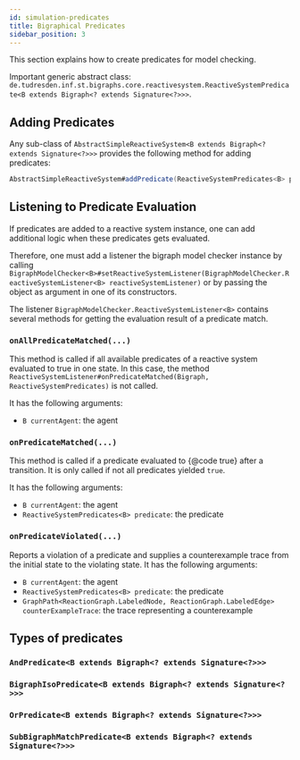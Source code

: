 ```yaml
---
id: simulation-predicates
title: Bigraphical Predicates
sidebar_position: 3
---
```


This section explains how to create predicates for model checking.

Important generic abstract class: `de.tudresden.inf.st.bigraphs.core.reactivesystem.ReactiveSystemPredicate<B extends Bigraph<? extends Signature<?>>>`.

## Adding Predicates

Any sub-class of `AbstractSimpleReactiveSystem<B extends Bigraph<? extends Signature<?>>>` provides the following method for adding predicates:

```java
AbstractSimpleReactiveSystem#addPredicate(ReactiveSystemPredicates<B> predicate)
```

## Listening to Predicate Evaluation

If predicates are added to a reactive system instance, one can add additional logic when these predicates gets evaluated.

Therefore, one must add a listener the bigraph model checker instance by calling `BigraphModelChecker<B>#setReactiveSystemListener(BigraphModelChecker.ReactiveSystemListener<B> reactiveSystemListener)`
or by passing the object as argument in one of its constructors.

The listener `BigraphModelChecker.ReactiveSystemListener<B>` contains several methods for getting the evaluation result of a predicate match.

### `onAllPredicateMatched(...)`
This method is called if all available predicates of a reactive system evaluated to true in one state.
In this case, the method `ReactiveSystemListener#onPredicateMatched(Bigraph, ReactiveSystemPredicates)` is not called.

It has the following arguments:
- `B currentAgent`: the agent

### `onPredicateMatched(...)`
This method is called if a predicate evaluated to {@code true} after a transition.
It is only called if not all predicates yielded `true`.

It has the following arguments:
- `B currentAgent`: the agent
- `ReactiveSystemPredicates<B> predicate`: the predicate

### `onPredicateViolated(...)`

Reports a violation of a predicate and supplies a counterexample trace from the initial state to the violating state.
It has the following arguments:

- `B currentAgent`: the agent
- `ReactiveSystemPredicates<B> predicate`: the predicate
- `GraphPath<ReactionGraph.LabeledNode, ReactionGraph.LabeledEdge> counterExampleTrace`: the trace representing a counterexample




## Types of predicates

### `AndPredicate<B extends Bigraph<? extends Signature<?>>>`
### `BigraphIsoPredicate<B extends Bigraph<? extends Signature<?>>>`
### `OrPredicate<B extends Bigraph<? extends Signature<?>>>`
### `SubBigraphMatchPredicate<B extends Bigraph<? extends Signature<?>>>`






